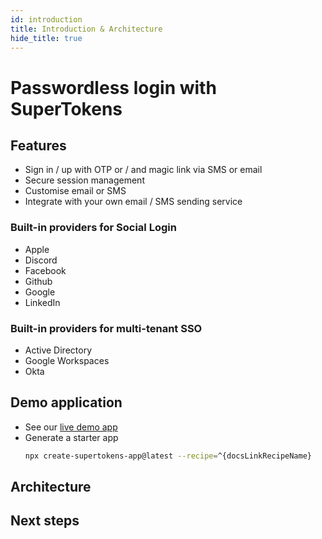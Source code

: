 ```yaml
---
id: introduction
title: Introduction & Architecture
hide_title: true
---
```



# Passwordless login with SuperTokens

## Features

- Sign in / up with OTP or / and magic link via SMS or email <br/>
- Secure session management <br/>
- Customise email or SMS <br/>
- Integrate with your own email / SMS sending service <br/>

<!-- COPY SECTION -->
<!-- ./thirdpartyemailpassword/introduction.mdx -->
<!-- 1 -->

### Built-in providers for Social Login

- Apple
- Discord
- Facebook
- Github
- Google
- LinkedIn

### Built-in providers for multi-tenant SSO

- Active Directory
- Google Workspaces
- Okta

## Demo application

- See our [live demo app](https://^{docsLinkRecipeName}.demo.supertokens.com/)
- Generate a starter app
    ```bash
    npx create-supertokens-app@latest --recipe=^{docsLinkRecipeName}
    ```

## Architecture


<Architecture />

## Next steps


<NextSteps />

<!-- END COPY SECTION -->